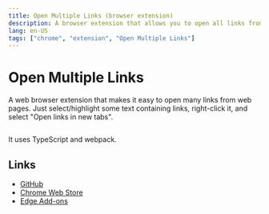 ```yaml
---
title: Open Multiple Links (browser extension)
description: A browser extension that allows you to open all links from selected text at once 
lang: en-US
tags: ["chrome", "extension", "Open Multiple Links"]
---
```



# Open Multiple Links

A web browser extension that makes it easy to open many links from web pages.
Just select/highlight some text containing links, right-click it, and select
"Open links in new tabs".

<Image src={openMultipleLinksLogo} alt=""/>

It uses TypeScript and webpack.

## Links

- [GitHub](https://github.com/marcinjahn/open-multiple-links-browser-extension)
- [Chrome Web Store](https://chrome.google.com/webstore/detail/open-multiple-links/aihgofmdijjhegajmdomlafeiklofndl)
- [Edge Add-ons](https://microsoftedge.microsoft.com/addons/detail/open-multiple-links/edibnioojbnicoocokdokbmgblbnnbpe)